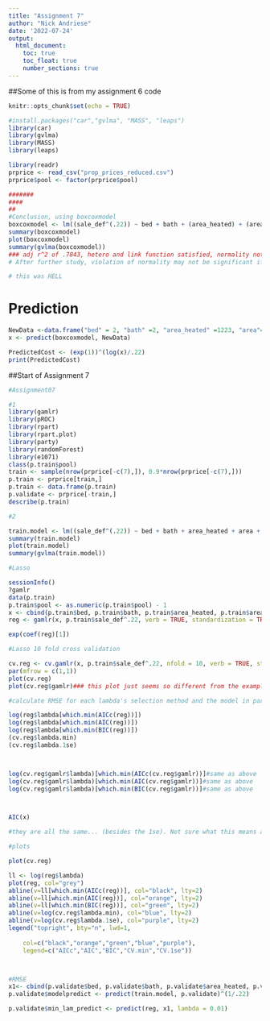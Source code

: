 ```yaml
---
title: "Assignment 7"
author: "Nick Andriese"
date: '2022-07-24'
output: 
  html_document:
    toc: true
    toc_float: true
    number_sections: true
---
```

##Some of this is from my assignment 6 code
```r
knitr::opts_chunk$set(echo = TRUE)
```

```r

#install.packages("car","gvlma", "MASS", "leaps")
library(car)
library(gvlma)
library(MASS)
library(leaps)
```


```r
library(readr)
prprice <- read_csv("prop_prices_reduced.csv")
prprice$pool <- factor(prprice$pool)

```

```r
#######
####
##
#Conclusion, using boxcoxmodel
boxcoxmodel <- lm((sale_def^(.22)) ~ bed + bath + (area_heated) + (area) + (dist_cbd) + pool, data = prprice[-c(7),])
summary(boxcoxmodel)
plot(boxcoxmodel)
summary(gvlma(boxcoxmodel))
### adj r^2 of .7843, hetero and link function satisfied, normality not satisfied even after using the boxcox transformation. 
# After further study, violation of normality may not be significant if both linearity and homoskedasticity are present

# this was HELL

```

# Prediction


```r
NewData <-data.frame("bed" = 2, "bath" =2, "area_heated" =1223, "area"=9750, "dist_cbd"=19368, "dist_lakes"=490, "pool"=factor(0))
x <- predict(boxcoxmodel, NewData)

PredictedCost <- (exp(1))^(log(x)/.22)
print(PredictedCost)

```


##Start of Assignment 7

```r
#Assignment07 

#1
library(gamlr)
library(pROC)
library(rpart)
library(rpart.plot)
library(party)
library(randomForest)
library(e1071)
class(p.train$pool)
train <- sample(nrow(prprice[-c(7),]), 0.9*nrow(prprice[-c(7),]))
p.train <- prprice[train,]
p.train <- data.frame(p.train)
p.validate <- prprice[-train,]
describe(p.train)
```


```r
#2

train.model <- lm((sale_def^(.22)) ~ bed + bath + area_heated + area + dist_cbd + pool, data = p.train)
summary(train.model)
plot(train.model)
summary(gvlma(train.model))
```

```r
#Lasso

sessionInfo()
?gamlr
data(p.train)
p.train$pool <- as.numeric(p.train$pool) - 1
x <- cbind(p.train$bed, p.train$bath, p.train$area_heated, p.train$area, p.train$dist_cbd, as.factor(p.train$pool))
reg <- gamlr(x, p.train$sale_def^.22, verb = TRUE, standardization = TRUE)

exp(coef(reg)[1])


```


```r
#Lasso 10 fold cross validation

cv.reg <- cv.gamlr(x, p.train$sale_def^.22, nfold = 10, verb = TRUE, standardization = TRUE)
par(mfrow = c(1,1))
plot(cv.reg)
plot(cv.reg$gamlr)### this plot just seems so different from the example plot so I'm not sure what might be up.

```

```r
#calculate RMSE for each lambda's selection method and the model in part w: AIC, BIC, AICc, cv.min, cv.1se

log(reg$lambda[which.min(AICc(reg))])
log(reg$lambda[which.min(AIC(reg))])
log(reg$lambda[which.min(BIC(reg))])
(cv.reg$lambda.min)
(cv.reg$lambda.1se)



log(cv.reg$gamlr$lambda)[which.min(AICc(cv.reg$gamlr))]#same as above
log(cv.reg$gamlr$lambda)[which.min(AIC(cv.reg$gamlr))]#same as above
log(cv.reg$gamlr$lambda)[which.min(BIC(cv.reg$gamlr))]#same as above



AIC(x)

#they are all the same... (besides the 1se). Not sure what this means and if its a red flag.
```


```r
#plots

plot(cv.reg)

ll <- log(reg$lambda)
plot(reg, col="grey")
abline(v=ll[which.min(AICc(reg))], col="black", lty=2)
abline(v=ll[which.min(AIC(reg))], col="orange", lty=2)
abline(v=ll[which.min(BIC(reg))], col="green", lty=2)
abline(v=log(cv.reg$lambda.min), col="blue", lty=2)
abline(v=log(cv.reg$lambda.1se), col="purple", lty=2)
legend("topright", bty="n", lwd=1, 
       
    col=c("black","orange","green","blue","purple"),
    legend=c("AICc","AIC","BIC","CV.min","CV.1se"))



#RMSE
x1<- cbind(p.validate$bed, p.validate$bath, p.validate$area_heated, p.validate$area, p.validate$dist_cbd, as.factor(p.validate$pool))
p.validate$modelpredict <- predict(train.model, p.validate)^(1/.22)

p.validate$min_lam_predict <- predict(reg, x1, lambda = 0.01)
```



